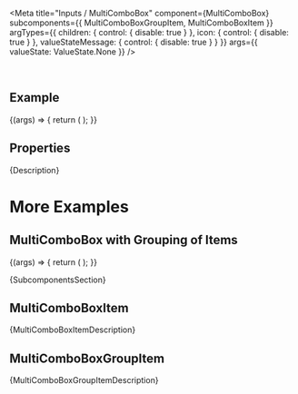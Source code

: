 
<Meta
  title="Inputs / MultiComboBox"
  component={MultiComboBox}
  subcomponents={{ MultiComboBoxGroupItem, MultiComboBoxItem }}
  argTypes={{
    children: { control: { disable: true } },
    icon: { control: { disable: true } },
    valueStateMessage: { control: { disable: true } }
  }}
  args={{
    valueState: ValueState.None
  }}
/>

<DocsHeader since="0.4.0" />

<br />

## Example

<Canvas>
  <Story name="Default">
    {(args) => {
      return (
        <MultiComboBox {...args}>
          <MultiComboBoxItem text="Item 1" />
          <MultiComboBoxItem text="Item 2" />
          <MultiComboBoxItem text="Item 3" />
          <MultiComboBoxItem text="Item 4" />
          <MultiComboBoxItem text="Item 5" />
        </MultiComboBox>
      );
    }}
  </Story>
</Canvas>

## Properties

<ArgsTableWithNote story="Default" />

<Markdown>{Description}</Markdown>

<DomRefTable rows={MultiComboBoxDomRef} />

# More Examples

## MultiComboBox with Grouping of Items

<Canvas>
  <Story name="Grouping">
    {(args) => {
      return (
        <MultiComboBox {...args}>
          <MultiComboBoxGroupItem text="Asia"></MultiComboBoxGroupItem>
          <MultiComboBoxItem text="Afghanistan"></MultiComboBoxItem>
          <MultiComboBoxItem text="China"></MultiComboBoxItem>
          <MultiComboBoxItem text="India"></MultiComboBoxItem>
          <MultiComboBoxItem text="Indonesia"></MultiComboBoxItem>
          <MultiComboBoxGroupItem text="Europe"></MultiComboBoxGroupItem>
          <MultiComboBoxItem text="Austria"></MultiComboBoxItem>
          <MultiComboBoxItem text="Bulgaria"></MultiComboBoxItem>
          <MultiComboBoxItem text="Germany"></MultiComboBoxItem>
          <MultiComboBoxItem text="Italy"></MultiComboBoxItem>
          <MultiComboBoxGroupItem text="North America"></MultiComboBoxGroupItem>
          <MultiComboBoxItem text="Canada"></MultiComboBoxItem>
          <MultiComboBoxItem text="Granada"></MultiComboBoxItem>
          <MultiComboBoxItem text="Haiti"></MultiComboBoxItem>
          <MultiComboBoxItem text="United States"></MultiComboBoxItem>
        </MultiComboBox>
      );
    }}
  </Story>
</Canvas>

<Markdown>{SubcomponentsSection}</Markdown>

## MultiComboBoxItem

<Markdown>{MultiComboBoxItemDescription}</Markdown>

## MultiComboBoxGroupItem

<Markdown>{MultiComboBoxGroupItemDescription}</Markdown>

<Footer />
